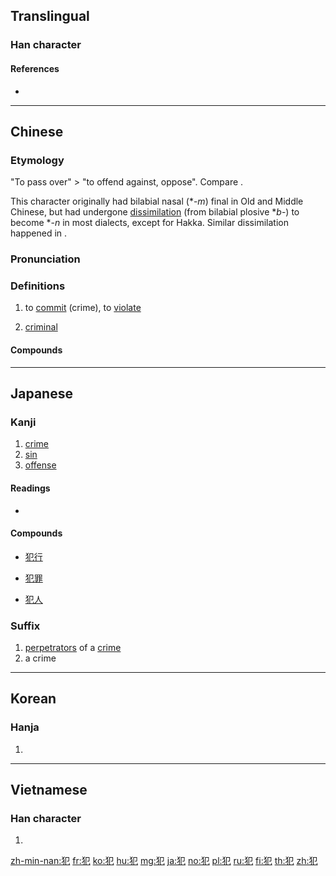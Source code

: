 ==Translingual==

===Han character===
{{Han char|rn=94|rad=犬|as=02|sn=5|four=47212|canj=KHSU|ids=⿰犭㔾}}

====References====
* {{Han ref|kx=0706.020|dkj=20238|dj=1118.170|hdz=21331.080|uh=72AF|ud=29359|bh=A5C7|bd=42439}}

----

==Chinese==
{{zh-forms}}

===Etymology===
"To pass over" > "to offend against, oppose". Compare {{zh-l|*氾}}.

This character originally had bilabial nasal (*-''m'') final in Old and Middle Chinese, but had undergone [[dissimilation]] (from bilabial plosive *''b''-) to become *-''n'' in most dialects, except for Hakka. Similar dissimilation happened in {{zh-l|*帆}}.

===Pronunciation===
{{zh-pron
|m=fàn
|c=faan6,faan6-2
|c_note=faan6-2 - noun only
|h=pfs=fam
|md=huâng
|mn=hoān
|w=3ve
|mc=y
|oc=y
|cat=v,n
}}

===Definitions===
{{zh-hanzi}}

# to [[commit]] (crime), to [[violate]]
#: {{zh-x|犯罪|to '''commit''' crime}}
# [[criminal]]
#: {{zh-x|罪犯|'''criminal'''}}
#: {{zh-x|俾 個 犯{faan6-2} 走甩 咗 呀！|The '''criminal''' ran loose!|C}}

====Compounds====
{{zh-der|犯上|犯上作亂|犯不著|犯人|犯傻|犯勁|犯得上|犯得著|犯愁|犯意|犯戒|犯案|犯毒|犯法|犯渾|犯病|犯罪|犯罪團伙|犯罪學|犯罪現場|犯罪者|犯罪行為|犯罪集團|犯規|犯錯|犯難|主犯|互不侵犯|侵犯|偶犯|傾巢來犯|兇犯|共犯|再犯|冒犯|刑事犯|初犯|同案犯|囚犯|女犯|嫌犯|嫌疑犯|少年犯|從犯|性侵犯|戰犯|政治犯|明知故犯|殺人犯|流竄犯|現行犯|甲級戰犯|疑犯|秋毫無犯|竄犯|累犯|縱火犯|罪犯|脅從犯|良心犯|要犯|觸犯|越獄犯|逃犯|連續犯|進犯|過犯|違犯|重犯}}

----

==Japanese==

===Kanji===
{{ja-kanji|grade=5|rs=犬02}}

# [[crime]]
# [[sin]]
# [[offense]]

====Readings====
* {{ja-readings|goon=[[ぼん]] (bon) {{non-joyo-reading}}|kanon=[[はん]] (han)|kun=[[おかす]] ([[犯す]], okasu)}}

====Compounds====
{{top4}}
* [[犯行]]
{{mid4}}
* [[犯罪]]
{{mid4}}
* [[犯人]]
{{mid4}}
{{bottom}}

===Suffix===
{{ja-pos|suffix|はん|rom=han}}

# [[perpetrator]]s of a [[crime]]
# a crime

----

==Korean==

===Hanja===
{{ko-hanja|hangeul=범|eumhun=|rv=beom|mr=pŏm|y=pem}}

# {{defn|lang=ko|sort=犬02}}

----

==Vietnamese==

===Han character===
{{vi-hantu|[[phạm]]|rs=犬02}}

# {{defn|lang=vi|sort=犬02}}

[[zh-min-nan:犯]]
[[fr:犯]]
[[ko:犯]]
[[hu:犯]]
[[mg:犯]]
[[ja:犯]]
[[no:犯]]
[[pl:犯]]
[[ru:犯]]
[[fi:犯]]
[[th:犯]]
[[zh:犯]]